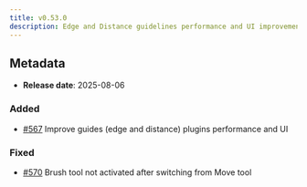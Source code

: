 ```yaml
---
title: v0.53.0
description: Edge and Distance guidelines performance and UI improvements and minor fixes
---
```


## Metadata

- **Release date**: 2025-08-06

### Added

- [#567](https://github.com/InditexTech/weavejs/issues/568) Improve guides (edge and distance) plugins performance and UI

### Fixed

- [#570](https://github.com/InditexTech/weavejs/issues/570) Brush tool not activated after switching from Move tool
